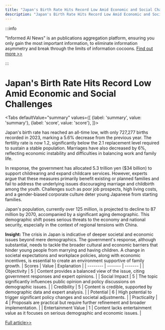 ```yaml
---
title: "Japan's Birth Rate Hits Record Low Amid Economic and Social Challenges"
description: "Japan's Birth Rate Hits Record Low Amid Economic and Social Challenges"
---
```



:::info

"Informed AI News" is an publications aggregation platform, ensuring you only gain the most important information, to eliminate information asymmetry and break through the limits of information cocoons.  [Find out more >>](/)

:::

# Japan's Birth Rate Hits Record Low Amid Economic and Social Challenges


<Tabs
	defaultValue="summary"
	values={[
	{label: 'summary', value: 'summary'},
	{label: 'score', value: 'score'},
]}>
<TabItem value="summary">


Japan's birth rate has reached an all-time low, with only 727,277 births recorded in 2023, marking a 5.6% decrease from the previous year. The fertility rate is now 1.2, significantly below the 2.1 replacement level required to sustain a stable population. Marriages have also decreased by 6%, reflecting economic instability and difficulties in balancing work and family life.

In response, the government has allocated 5.3 trillion yen ($34 billion) to support childrearing and expand childcare services. However, experts argue that these measures primarily benefit existing or planned families and fail to address the underlying issues discouraging marriage and childbirth among the youth. Challenges such as poor job prospects, high living costs, and a gender-biased corporate culture deter young Japanese from starting families.

Japan's population, currently over 125 million, is projected to decline to 87 million by 2070, accompanied by a significant aging demographic. This demographic shift poses serious threats to the economy and national security, especially in the context of regional tensions with China.

**Insight:**
The crisis in Japan is indicative of deeper societal and economic issues beyond mere demographics. The government's response, although substantial, needs to tackle the broader cultural and economic barriers that hinder young people from marrying and having children. A change in societal expectations and workplace policies, along with economic incentives, is essential to create an environment supportive of family growth.
</TabItem>
<TabItem value="score">
	| Scores     | Value   | Explanation |
	| -------- | ------- | ------- |
	| Objectivity  | 5    | Content provides a balanced view of the issue, citing government responses and expert opinions.    |
	| Social Impact | 5     | The topic significantly influences public opinion and policy discussions on demographic issues.    |
	| Credibility    | 5    | Content is credible, supported by demographic data and expert analysis.    |
	| Potential    | 6    | High potential to trigger significant policy changes and societal adjustments.    |
	| Practicality    | 4    | Proposals are practical but require further refinement and broader implementation.    |
	| Entertainment Value    | 1    | Content lacks entertainment value as it focuses on serious demographic and economic issues.    |
</TabItem>
</Tabs>

[Full article>>](https://apnews.com/article/japan-birth-rate-declining-population-82662ea061286cb907fd7d071e5b0b9b)
